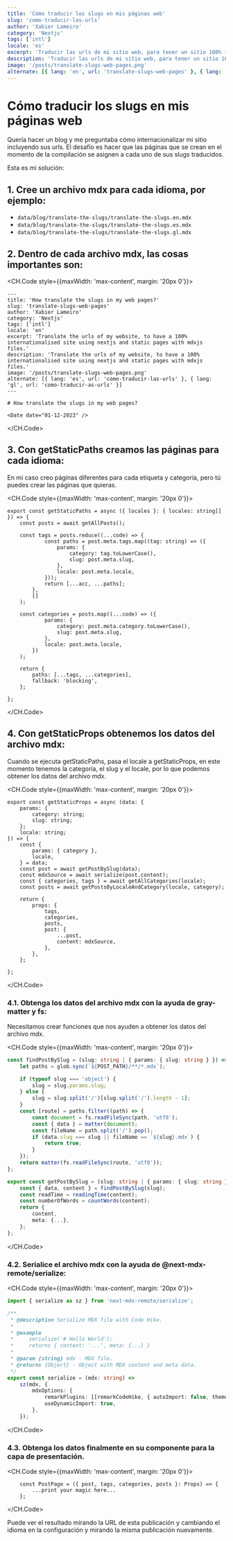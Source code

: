 ```yaml
---
title: 'Cómo traducir los slugs en mis páginas web'
slug: 'como-traducir-las-urls'
author: 'Xabier Lameiro'
category: 'Nextjs'
tags: ['intl']
locale: 'es'
excerpt: 'Traducir las urls de mi sitio web, para tener un sitio 100% internacionalizado usando nextjs y páginas estáticas con archivos mdxjs.'
description: 'Traducir las urls de mi sitio web, para tener un sitio 100% internacionalizado usando nextjs y páginas estáticas con archivos mdxjs.'
image: '/posts/translate-slugs-web-pages.png'
alternate: [{ lang: 'en', url: 'translate-slugs-web-pages' }, { lang: 'gl', url: 'como-traducir-as-urls' }]
---
```


# Cómo traducir los slugs en mis páginas web

<Date date="01-12-2023" />

<GoogleAdsense />

Quería hacer un blog y me preguntaba cómo internacionalizar mi sitio incluyendo sus urls.
El desafío es hacer que las páginas que se crean en el momento de la compilación se asignen a cada uno de sus slugs traducidos.

Esta es mi solución:

## 1. Cree un archivo mdx para cada idioma, por ejemplo:

-   `data/blog/translate-the-slugs/translate-the-slugs.en.mdx`
-   `data/blog/translate-the-slugs/translate-the-slugs.es.mdx`
-   `data/blog/translate-the-slugs/translate-the-slugs.gl.mdx`

## 2. Dentro de cada archivo mdx, las cosas importantes son:

<CH.Code style={{maxWidth: 'max-content', margin: '20px 0'}}>

```mdx translate-the-slugs.en.mdx mark=3,7,11
---
title: 'How translate the slugs in my web pages?'
slug: 'translate-slugs-web-pages'
author: 'Xabier Lameiro'
category: 'Nextjs'
tags: ['intl']
locale: 'en'
excerpt: 'Translate the urls of my website, to have a 100% internationalised site using nextjs and static pages with mdxjs files.'
description: 'Translate the urls of my website, to have a 100% internationalised site using nextjs and static pages with mdxjs files.'
image: '/posts/translate-slugs-web-pages.png'
alternate: [{ lang: 'es', url: 'como-traducir-las-urls' }, { lang: 'gl', url: 'como-traducir-as-urls' }]
---

# How translate the slugs in my web pages?

<Date date="01-12-2023" />
```

</CH.Code>

## 3. Con getStaticPaths creamos las páginas para cada idioma:

En mi caso creo páginas diferentes para cada etiqueta y categoría, pero tú puedes crear las páginas que quieras.

<CH.Code style={{maxWidth: 'max-content', margin: '20px 0'}}>

```mdx translate-the-slugs.en.mdx mark=4,17
export const getStaticPaths = async ({ locales }: { locales: string[] }) => {
    const posts = await getAllPosts();

    const tags = posts.reduce((...code) => {
            const paths = post.meta.tags.map((tag: string) => ({
                params: {
                    category: tag.toLowerCase(),
                    slug: post.meta.slug,
                },
                locale: post.meta.locale,
            }));
            return [...acc, ...paths];
        },
        []
    );

    const categories = posts.map((...code) => ({
            params: {
                category: post.meta.category.toLowerCase(),
                slug: post.meta.slug,
            },
            locale: post.meta.locale,
        })
    );

    return {
        paths: [...tags, ...categories],
        fallback: 'blocking',
    };

};
```

</CH.Code>

## 4. Con getStaticProps obtenemos los datos del archivo mdx:

Cuando se ejecuta getStaticPaths, pasa el locale a getStaticProps, en este momento tenemos la categoría, el slug y el locale, por lo que podemos obtener los datos del archivo mdx.

<CH.Code style={{maxWidth: 'max-content', margin: '20px 0'}}>

```mdx translate-the-slugs.en.mdx mark=12,13,14,15
export const getStaticProps = async (data: {
    params: {
        category: string;
        slug: string;
    };
    locale: string;
}) => {
    const {
        params: { category },
        locale,
    } = data;
    const post = await getPostBySlug(data);
    const mdxSource = await serialize(post.content);
    const { categories, tags } = await getAllCategories(locale);
    const posts = await getPostsByLocaleAndCategory(locale, category);

    return {
        props: {
            tags,
            categories,
            posts,
            post: {
                ...post,
                content: mdxSource,
            },
        },
    };

};
```

</CH.Code>

### 4.1. Obtenga los datos del archivo mdx con la ayuda de gray-matter y fs:

Necesitamos crear funciones que nos ayuden a obtener los datos del archivo mdx.

<CH.Code style={{maxWidth: 'max-content', margin: '20px 0'}}>

```ts findPostBySlug
const findPostBySlug = (slug: string | { params: { slug: string } }) => {
    let paths = glob.sync(`${POST_PATH}/**/*.mdx`);

    if (typeof slug === 'object') {
        slug = slug.params.slug;
    } else {
        slug = slug.split('/')[slug.split('/').length - 1];
    }
    const [route] = paths.filter((path) => {
        const document = fs.readFileSync(path, 'utf8');
        const { data } = matter(document);
        const fileName = path.split('/').pop();
        if (data.slug === slug || fileName == `${slug}.mdx`) {
            return true;
        }
    });
    return matter(fs.readFileSync(route, 'utf8'));
};
```

```ts getPostBySlug
export const getPostBySlug = (slug: string | { params: { slug: string } }) => {
    const { data, content } = findPostBySlug(slug);
    const readTime = readingTime(content);
    const numberOfWords = countWords(content);
    return {
        content,
        meta: {...},
    };
};
```

</CH.Code>

### 4.2. Serialice el archivo mdx con la ayuda de @next-mdx-remote/serialize:

<CH.Code style={{maxWidth: 'max-content', margin: '20px 0'}}>

```ts
import { serialize as sz } from 'next-mdx-remote/serialize';

/**
 * @description Serialize MDX file with Code Hike.
 *
 * @example
 *     serialize('# Hello World');
 *     returns { content: '...', meta: {...} }
 *
 * @param {string} mdx - MDX file.
 * @returns {Object} - Object with MDX content and meta data.
 */
export const serialize = (mdx: string) =>
    sz(mdx, {
        mdxOptions: {
            remarkPlugins: [[remarkCodeHike, { autoImport: false, theme }]],
            useDynamicImport: true,
        },
    });
```

</CH.Code>

### 4.3. Obtenga los datos finalmente en su componente para la capa de presentación.

<CH.Code style={{maxWidth: 'max-content', margin: '20px 0'}}>

```tsx [slug].tsx
    const PostPage = ({ post, tags, categories, posts }: Props) => {
        ...print your magic here...
    };
```

</CH.Code>

Puede ver el resultado mirando la URL de esta publicación y cambiando el idioma en la configuración y mirando la misma publicación nuevamente.
